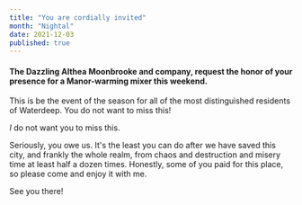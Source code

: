 ```yaml
---
title: "You are cordially invited"
month: "Nightal"
date: 2021-12-03
published: true
---
```


#### The Dazzling Althea Moonbrooke and company, request the honor of your presence for a Manor-warming mixer this weekend.

This is be the event of the season for all of the most distinguished residents of Waterdeep. You do not want to miss this!

_I_ do not want you to miss this.

Seriously, you owe us. It's the least you can do after we have saved this city, and frankly the whole realm, from chaos and destruction and misery time at least half a dozen times. Honestly, some of you paid for this place, so please come and enjoy it with me.

See you there!
